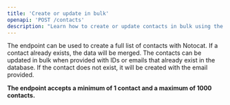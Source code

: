 ```yaml
---
title: 'Create or update in bulk'
openapi: 'POST /contacts'
description: "Learn how to create or update contacts in bulk using the Notocat API. This guide covers the POST /contacts endpoint, allowing you to manage your subscriber data efficiently."
---
```


The endpoint can be used to create a full list of contacts with Notocat. If a contact already exists, the data will be merged. The contacts can be updated in bulk when provided with IDs or emails that already exist in the database. If the contact does not exist, it will be created with the email provided.

**The endpoint accepts a minimum of 1 contact and a maximum of 1000 contacts.**
